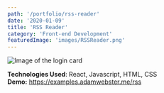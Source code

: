 ```yaml
---
path: '/portfolio/rss-reader'
date: '2020-01-09'
title: 'RSS Reader'
category: 'Front-end Development'
featuredImage: 'images/RSSReader.png'
---
```


![Image of the login card](images/RSSReader.png)

**Technologies Used**: React, Javascript, HTML, CSS<br />
**Demo:** https://examples.adamwebster.me/rss
